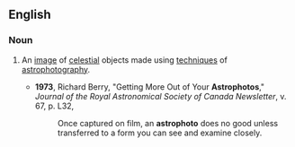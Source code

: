 ==English==

===Noun===
{{en-noun}}

# {{context|astronomy|photography}} An [[image]] of [[celestial]] objects made using [[techniques]] of [[astrophotography]].
#*'''1973''', Richard Berry, "Getting More Out of Your '''Astrophotos'''," ''Journal of the Royal Astronomical Society of Canada Newsletter'', v. 67, p. L32,
#*:Once captured on film, an '''astrophoto''' does no good unless transferred to a form you can see and examine closely.